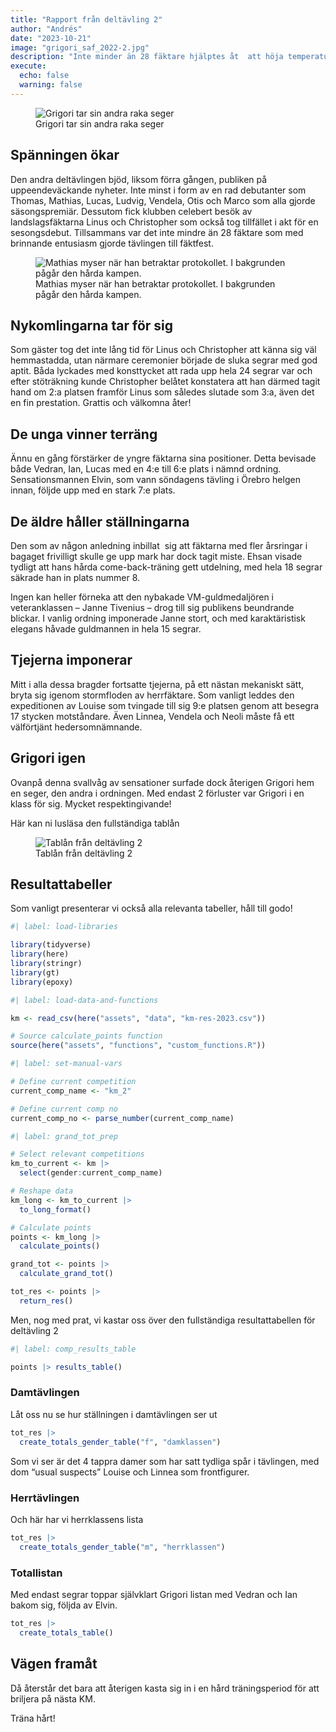 ```yaml
---
title: "Rapport från deltävling 2"
author: "Andrés"
date: "2023-10-21"
image: "grigori_saf_2022-2.jpg"
description: "Inte minder än 28 fäktare hjälptes åt  att höja temperaturen ytterligare några grader över kokpunkten i KMs deltävling 2. Allt för att vinna ära och berömmelse. Denna gång kunde publiken också glädjas att se landslagsfäktarna Linus från Uppsala och Christopher från DIF visa upp sina färdigheter på pisten."
execute:
  echo: false
  warning: false
---
```


![Grigori tar sin andra raka seger](grigori_saf_2022-2.jpg)

## Spänningen ökar

Den andra deltävlingen bjöd, liksom förra gången, publiken på uppeendeväckande nyheter. Inte minst i form av en rad debutanter som Thomas, Mathias, Lucas, Ludvig, Vendela, Otis och Marco som alla gjorde säsongspremiär. Dessutom fick klubben celebert besök av landslagsfäktarna Linus och Christopher som också tog tillfället i akt för en sesongsdebut. Tillsammans var det inte mindre än 28 fäktare som med brinnande entusiasm gjorde tävlingen till fäktfest.

![Mathias myser när han betraktar protokollet. I bakgrunden pågår den hårda kampen.](km-2_kamp%20(1).jpg)

## Nykomlingarna tar för sig

Som gäster tog det inte lång tid för Linus och Christopher att känna sig väl hemmastadda, utan närmare ceremonier började de sluka segrar med god aptit. Båda lyckades med konsttycket att rada upp hela 24 segrar var och efter stöträkning kunde Christopher belåtet konstatera att han därmed tagit hand om 2:a platsen framför Linus som således slutade som 3:a, även det en fin prestation. Grattis och välkomna åter!

## De unga vinner terräng

Ännu en gång förstärker de yngre fäktarna sina positioner. Detta bevisade både Vedran, Ian, Lucas med en 4:e till 6:e plats i nämnd ordning. Sensationsmannen Elvin, som vann söndagens tävling i Örebro helgen innan, följde upp med en stark 7:e plats.

## De äldre håller ställningarna

Den som av någon anledning inbillat  sig att fäktarna med fler årsringar i bagaget frivilligt skulle ge upp mark har dock tagit miste. Ehsan visade tydligt att hans hårda come-back-träning gett utdelning, med hela 18 segrar säkrade han in plats nummer 8.

Ingen kan heller förneka att den nybakade VM-guldmedaljören i veteranklassen -- Janne Tivenius -- drog till sig publikens beundrande blickar. I vanlig ordning imponerade Janne stort, och med karaktäristisk elegans håvade guldmannen in hela 15 segrar.

## Tjejerna imponerar

Mitt i alla dessa bragder fortsatte tjejerna, på ett nästan mekaniskt sätt, bryta sig igenom stormfloden av herrfäktare. Som vanligt leddes den expeditionen av Louise som tvingade till sig 9:e platsen genom att besegra 17 stycken motståndare. Även Linnea, Vendela och Neoli måste få ett välförtjänt hedersomnämnande.

## Grigori igen

Ovanpå denna svallvåg av sensationer surfade dock återigen Grigori hem en seger, den andra i ordningen. Med endast 2 förluster var Grigori i en klass för sig. Mycket respektingivande!

Här kan ni lusläsa den fullständiga tablån

![Tablån från deltävling 2](tabla_dt2.jpg)

## Resultattabeller

Som vanligt presenterar vi också alla relevanta tabeller, håll till godo!

```r
#| label: load-libraries

library(tidyverse)
library(here)
library(stringr)
library(gt)
library(epoxy)
```

```r
#| label: load-data-and-functions

km <- read_csv(here("assets", "data", "km-res-2023.csv"))

# Source calculate_points function
source(here("assets", "functions", "custom_functions.R"))
```

```r
#| label: set-manual-vars

# Define current competition
current_comp_name <- "km_2"

# Define current comp no
current_comp_no <- parse_number(current_comp_name)
```

```r
#| label: grand_tot_prep

# Select relevant competitions
km_to_current <- km |> 
  select(gender:current_comp_name)

# Reshape data
km_long <- km_to_current |> 
  to_long_format()

# Calculate points
points <- km_long |> 
  calculate_points()  

grand_tot <- points |> 
  calculate_grand_tot()

tot_res <- points |> 
  return_res()
```

Men, nog med prat, vi kastar oss över den fullständiga resultattabellen för deltävling 2

```r
#| label: comp_results_table

points |> results_table()

```

### Damtävlingen

Låt oss nu se hur ställningen i damtävlingen ser ut

```r

tot_res |> 
  create_totals_gender_table("f", "damklassen")
```

Som vi ser är det 4 tappra damer som har satt tydliga spår i tävlingen, med dom "usual suspects" Louise och Linnea som frontfigurer.

### Herrtävlingen

Och här har vi herrklassens lista

```r
tot_res |> 
  create_totals_gender_table("m", "herrklassen")
```

### Totallistan

Med endast segrar toppar självklart Grigori listan med Vedran och Ian bakom sig, följda av Elvin.

```r
tot_res |>
  create_totals_table()
```

## Vägen framåt

Då återstår det bara att återigen kasta sig in i en hård träningsperiod för att briljera på nästa KM.

Träna hårt!
